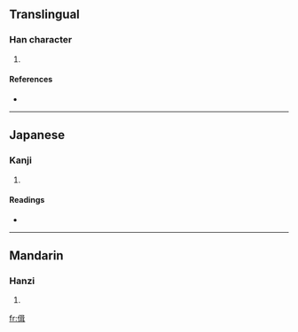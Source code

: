 ==Translingual==

===Han character===
{{Han char|rn=9|rad=人|as=09|sn=11|four=2624<sub>1</sub>|canj=人口尸十 (ORSJ)}}

# {{defn|Han|sort=人09}}

====References====
* {{Han ref|kx=0111.270|dkj=00891|dj=0238.010|hdz=10190.020|uh=506E|ud=20590|bh=D464|bd=54372}}

----

==Japanese==

===Kanji===
{{ja-kanji|grade=|rs=人09}}

# {{defn|Japanese|sort=人09}}

====Readings====
* {{ja-readings|on=[[しゅう]] (shū)|kun=}}

----

==Mandarin==

===Hanzi===
{{cmn-hanzi|pin=[[jí]] ([[ji2]])|wg=chi<sup>2</sup>}}

# {{defn|Mandarin|sort=人09}}

[[fr:偮]]